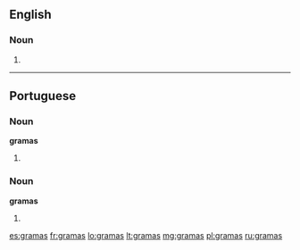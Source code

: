 ==English==

===Noun===
{{head|en|noun plural form}}

# {{plural of|grama|lang=en}}

----

==Portuguese==

===Noun===
'''gramas''' {{g|m-p}}

# {{pt-noun form of|grama|onlym|pl}}

===Noun===
'''gramas''' {{g|f-p}}

# {{pt-noun form of|grama|onlyf|pl}}

[[es:gramas]]
[[fr:gramas]]
[[lo:gramas]]
[[lt:gramas]]
[[mg:gramas]]
[[pl:gramas]]
[[ru:gramas]]